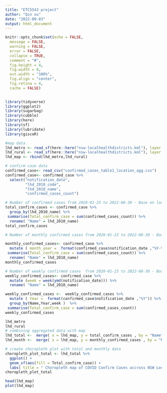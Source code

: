 ```yaml
---
title: "ETC5543 project"
author: "Qin xu"
date: "2022-09-03"
output: html_document
---
```


```r
knitr::opts_chunk$set(echo = FALSE,
  message = FALSE,
  warning = FALSE,
  error = FALSE, 
  collapse = TRUE,
  comment = "#",
  fig.height = 4,
  fig.width = 8,
  out.width = "100%",
  fig.align = "center",
  fig.retina = 4,
  cache = FALSE)
  
```

```r
library(tidyverse)
library(ggplot2)
library(sugarbag)
library(cubble)
library(here)
library(sf)
library(lubridate)
library(giscoR)
```


```r
#map data
lhd_metro <- read_sf(here::here("nsw-localhealthdistricts.kml"), layer = "Metropolitan local health districts")
lhd_rural <- read_sf(here::here("nsw-localhealthdistricts.kml"), layer = "Rural and regional NSW local health districts")
lhd_map <- rbind(lhd_metro,lhd_rural)

# confirm case data 
confirmed_case<- read_csv("confirmed_cases_table1_location_agg.csv")
confirmed_case<- confirmed_case %>% 
  select("notification_date",
         "lhd_2010_code",
         "lhd_2010_name",
         "confirmed_cases_count") 

```


```r
# Number of confirmed cases from 2020-01-25 to 2022-08-30 - Base on local health district
total_confirm_cases <- confirmed_case %>% 
  group_by(lhd_2010_name) %>% 
 summarise(Total_confirm_case = sum(confirmed_cases_count)) %>% 
  rename( "Name" = lhd_2010_name)
total_confirm_cases

# Number of monthly confirmed cases from 2020-01-23 to 2022-08-30 - Base on local health district. 

monthly_confirmed_cases<- confirmed_case %>% 
  mutate ( month_year =  format(confirmed_case$notification_date ,"%Y-%m")) %>%  group_by(lhd_2010_name,month_year) %>% 
 summarise(Total_confirm_case = sum(confirmed_cases_count)) %>% 
  rename( "Name" = lhd_2010_name)
monthly_confirmed_cases

# Number of weekly confirmed cases  from 2020-01-23 to 2022-08-30 - Base on local health district. 
weekly_confirmed_cases<- confirmed_case %>% 
  mutate (week = week(ymd(notification_date))) %>% 
  rename( "Name" = lhd_2010_name)

weekly_confirmed_cases <-  weekly_confirmed_cases %>%  
  mutate ( Year =  format(confirmed_case$notification_date ,"%Y")) %>% 
  group_by(Name,Year,week )  %>% 
 summarise(Total_confirm_case = sum(confirmed_cases_count)) 
weekly_confirmed_cases
```

```r
lhd_metro
lhd_rural
# combining aggregated data with map
lhd_total <-  merge( x = lhd_map, y = total_confirm_cases , by = "Name" )
lhd_month <-  merge( x = lhd_map, y = monthly_confirmed_cases , by = "Name")

# create choropleth plot with total and monthly data 
choropleth_plot_total <- lhd_total %>%  
  ggplot() + 
  geom_sf(aes(fill = Total_confirm_case)) +
  labs( title = " Choropleth map of COVID Confirm Cases accross NSW Local Health Distirct ") 
choropleth_plot_total

head(lhd_map)
plot(lhd_map)
```

